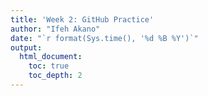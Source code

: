 ```yaml
---
title: 'Week 2: GitHub Practice'
author: "Ifeh Akano"
date: "`r format(Sys.time(), '%d %B %Y')`"
output: 
  html_document:
    toc: true
    toc_depth: 2
---
```

